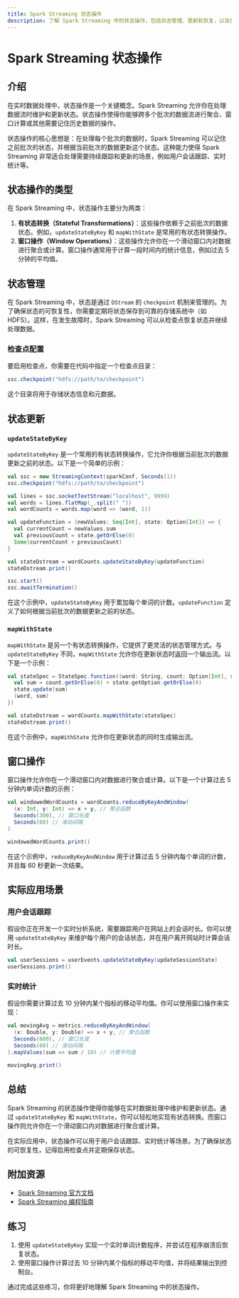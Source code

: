 ```yaml
---
title: Spark Streaming 状态操作
description: 了解 Spark Streaming 中的状态操作，包括状态管理、更新和恢复，以及如何在实际场景中应用这些操作。
---
```


# Spark Streaming 状态操作

## 介绍

在实时数据处理中，状态操作是一个关键概念。Spark Streaming 允许你在处理数据流时维护和更新状态。状态操作使得你能够跨多个批次的数据流进行聚合、窗口计算或其他需要记住历史数据的操作。

状态操作的核心思想是：在处理每个批次的数据时，Spark Streaming 可以记住之前批次的状态，并根据当前批次的数据更新这个状态。这种能力使得 Spark Streaming 非常适合处理需要持续跟踪和更新的场景，例如用户会话跟踪、实时统计等。

## 状态操作的类型

在 Spark Streaming 中，状态操作主要分为两类：

1. **有状态转换（Stateful Transformations）**：这些操作依赖于之前批次的数据状态。例如，`updateStateByKey` 和 `mapWithState` 是常用的有状态转换操作。
2. **窗口操作（Window Operations）**：这些操作允许你在一个滑动窗口内对数据进行聚合或计算。窗口操作通常用于计算一段时间内的统计信息，例如过去 5 分钟的平均值。

## 状态管理

在 Spark Streaming 中，状态是通过 `DStream` 的 `checkpoint` 机制来管理的。为了确保状态的可恢复性，你需要定期将状态保存到可靠的存储系统中（如 HDFS）。这样，在发生故障时，Spark Streaming 可以从检查点恢复状态并继续处理数据。

### 检查点配置

要启用检查点，你需要在代码中指定一个检查点目录：

```scala
ssc.checkpoint("hdfs://path/to/checkpoint")
```

这个目录将用于存储状态信息和元数据。

## 状态更新

### `updateStateByKey`

`updateStateByKey` 是一个常用的有状态转换操作，它允许你根据当前批次的数据更新之前的状态。以下是一个简单的示例：

```scala
val ssc = new StreamingContext(sparkConf, Seconds(1))
ssc.checkpoint("hdfs://path/to/checkpoint")

val lines = ssc.socketTextStream("localhost", 9999)
val words = lines.flatMap(_.split(" "))
val wordCounts = words.map(word => (word, 1))

val updateFunction = (newValues: Seq[Int], state: Option[Int]) => {
  val currentCount = newValues.sum
  val previousCount = state.getOrElse(0)
  Some(currentCount + previousCount)
}

val stateDstream = wordCounts.updateStateByKey(updateFunction)
stateDstream.print()

ssc.start()
ssc.awaitTermination()
```

在这个示例中，`updateStateByKey` 用于累加每个单词的计数。`updateFunction` 定义了如何根据当前批次的数据更新之前的状态。

### `mapWithState`

`mapWithState` 是另一个有状态转换操作，它提供了更灵活的状态管理方式。与 `updateStateByKey` 不同，`mapWithState` 允许你在更新状态时返回一个输出流。以下是一个示例：

```scala
val stateSpec = StateSpec.function((word: String, count: Option[Int], state: State[Int]) => {
  val sum = count.getOrElse(0) + state.getOption.getOrElse(0)
  state.update(sum)
  (word, sum)
})

val stateDstream = wordCounts.mapWithState(stateSpec)
stateDstream.print()
```

在这个示例中，`mapWithState` 允许你在更新状态的同时生成输出流。

## 窗口操作

窗口操作允许你在一个滑动窗口内对数据进行聚合或计算。以下是一个计算过去 5 分钟内单词计数的示例：

```scala
val windowedWordCounts = wordCounts.reduceByKeyAndWindow(
  (x: Int, y: Int) => x + y, // 聚合函数
  Seconds(300), // 窗口长度
  Seconds(60) // 滑动间隔
)

windowedWordCounts.print()
```

在这个示例中，`reduceByKeyAndWindow` 用于计算过去 5 分钟内每个单词的计数，并且每 60 秒更新一次结果。

## 实际应用场景

### 用户会话跟踪

假设你正在开发一个实时分析系统，需要跟踪用户在网站上的会话时长。你可以使用 `updateStateByKey` 来维护每个用户的会话状态，并在用户离开网站时计算会话时长。

```scala
val userSessions = userEvents.updateStateByKey(updateSessionState)
userSessions.print()
```

### 实时统计

假设你需要计算过去 10 分钟内某个指标的移动平均值。你可以使用窗口操作来实现：

```scala
val movingAvg = metrics.reduceByKeyAndWindow(
  (x: Double, y: Double) => x + y, // 聚合函数
  Seconds(600), // 窗口长度
  Seconds(60) // 滑动间隔
).mapValues(sum => sum / 10) // 计算平均值

movingAvg.print()
```

## 总结

Spark Streaming 的状态操作使得你能够在实时数据处理中维护和更新状态。通过 `updateStateByKey` 和 `mapWithState`，你可以轻松地实现有状态转换。而窗口操作则允许你在一个滑动窗口内对数据进行聚合或计算。

在实际应用中，状态操作可以用于用户会话跟踪、实时统计等场景。为了确保状态的可恢复性，记得启用检查点并定期保存状态。

## 附加资源

- [Spark Streaming 官方文档](https://spark.apache.org/docs/latest/streaming-programming-guide.html)
- [Spark Streaming 编程指南](https://spark.apache.org/docs/latest/streaming-programming-guide.html)

## 练习

1. 使用 `updateStateByKey` 实现一个实时单词计数程序，并尝试在程序崩溃后恢复状态。
2. 使用窗口操作计算过去 10 分钟内某个指标的移动平均值，并将结果输出到控制台。

通过完成这些练习，你将更好地理解 Spark Streaming 中的状态操作。